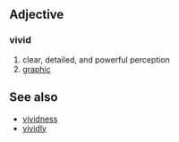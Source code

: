==Adjective==
===vivid===
#clear, detailed, and powerful perception
#[[graphic]]

==See also==
*[[vividness]]
*[[vividly]]